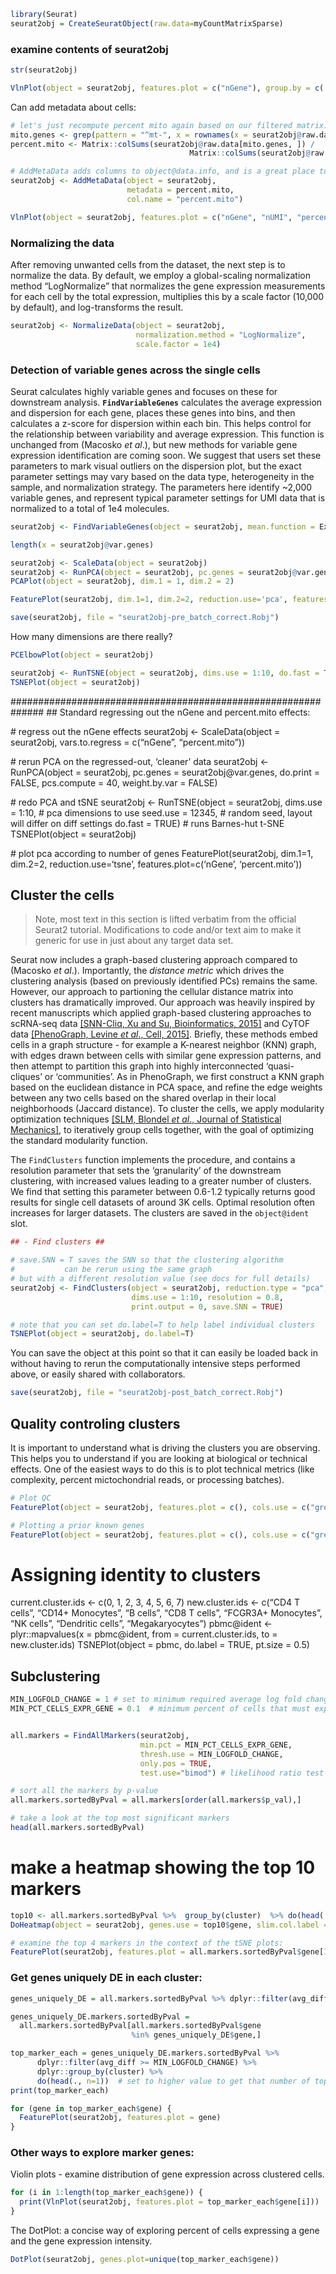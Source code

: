 ```r
library(Seurat)
seurat2obj = CreateSeuratObject(raw.data=myCountMatrixSparse)
```

###  examine contents of seurat2obj
```r
str(seurat2obj)
```

```r
VlnPlot(object = seurat2obj, features.plot = c("nGene"), group.by = c('orig.ident'))
```

Can add metadata about cells: 

```r
# let's just recompute percent mito again based on our filtered matrix:
mito.genes <- grep(pattern = "^mt-", x = rownames(x = seurat2obj@raw.data), ignore.case = TRUE, value = TRUE)
percent.mito <- Matrix::colSums(seurat2obj@raw.data[mito.genes, ]) /
                                        Matrix::colSums(seurat2obj@raw.data)

# AddMetaData adds columns to object@data.info, and is a great place to stash QC stats
seurat2obj <- AddMetaData(object = seurat2obj, 
                          metadata = percent.mito, 
                          col.name = "percent.mito")

VlnPlot(object = seurat2obj, features.plot = c("nGene", "nUMI", "percent.mito"), nCol = 3)
```

### Normalizing the data

After removing unwanted cells from the dataset, the next step is to normalize the data. By default, we employ a global-scaling normalization method "LogNormalize" that normalizes the gene expression measurements for each cell by the total expression, multiplies this by a scale factor (10,000 by default), and log-transforms the result. 


```r
seurat2obj <- NormalizeData(object = seurat2obj, 
                            normalization.method = "LogNormalize", 
                            scale.factor = 1e4)
```

### Detection of variable genes across the single cells

Seurat calculates highly variable genes and focuses on these for downstream analysis. **`FindVariableGenes`** calculates the average expression and dispersion for each gene, places these genes into bins, and then calculates a z-score for dispersion within each bin. This helps control for the relationship between variability and average expression. This function is unchanged from (Macosko *et al*.), but new methods for variable gene expression identification are coming soon. We suggest that users set these parameters to mark visual outliers on the dispersion plot, but the exact parameter settings may vary based on the data type, heterogeneity in the sample, and normalization strategy. The parameters here identify ~2,000 variable genes, and represent typical parameter settings for UMI data that is normalized to a total of 1e4 molecules.

```r
seurat2obj <- FindVariableGenes(object = seurat2obj, mean.function = ExpMean, dispersion.function = LogVMR, x.low.cutoff = 0.2, x.high.cutoff = 8, y.cutoff = 1.0, num.bin=20)  # if this fails, experiment with the num.bin setting
```

```r
length(x = seurat2obj@var.genes)
```

```r
seurat2obj <- ScaleData(object = seurat2obj)
seurat2obj <- RunPCA(object = seurat2obj, pc.genes = seurat2obj@var.genes, do.print = TRUE, pcs.print = 1:2, genes.print = 5, pcs.compute = 40, maxit = 500, weight.by.var = FALSE)
PCAPlot(object = seurat2obj, dim.1 = 1, dim.2 = 2)
```

```r
FeaturePlot(seurat2obj, dim.1=1, dim.2=2, reduction.use='pca', features.plot=c('nGene'))
```

```r
save(seurat2obj, file = "seurat2obj-pre_batch_correct.Robj")
```

How many dimensions are there really?

```r
PCElbowPlot(object = seurat2obj)
```

```r
seurat2obj <- RunTSNE(object = seurat2obj, dims.use = 1:10, do.fast = TRUE)
TSNEPlot(object = seurat2obj)
```

  ##############################################################
  ## Standard regressing out the nGene and percent.mito effects:
  
  # regress out the nGene effects
  seurat2obj <- ScaleData(object = seurat2obj, vars.to.regress = c("nGene", "percent.mito"))
  
  # rerun PCA on the regressed-out, 'cleaner' data
  seurat2obj <- RunPCA(object = seurat2obj, pc.genes = seurat2obj@var.genes, 
                       do.print = FALSE, pcs.compute = 40, weight.by.var = FALSE)
  
  # redo PCA and tSNE
  seurat2obj <- RunTSNE(object = seurat2obj, 
                        dims.use = 1:10, # pca dimensions to use
                        seed.use = 12345, # random seed, layout will differ on diff settings
                        do.fast = TRUE) # runs Barnes-hut t-SNE
  TSNEPlot(object = seurat2obj)
  
  # plot pca according to number of genes
  FeaturePlot(seurat2obj, dim.1=1, dim.2=2, reduction.use='tsne', 
              features.plot=c('nGene', 'percent.mito'))

## Cluster the cells

>Note, most text in this section is lifted verbatim from the official Seurat2 tutorial. Modifications to code and/or text aim to make it generic for use in just about any target data set.

Seurat now includes a graph-based clustering approach compared to (Macosko *et al*.). Importantly, the *distance metric* which drives the clustering analysis (based on previously identified PCs) remains the same. However, our approach to partioning the cellular distance matrix into clusters has dramatically improved. Our approach was heavily inspired by recent manuscripts which applied graph-based clustering approaches to scRNA-seq data [[SNN-Cliq, Xu and Su, Bioinformatics, 2015]](http://bioinformatics.oxfordjournals.org/content/early/2015/02/10/bioinformatics.btv088.abstract) and CyTOF data [[PhenoGraph, Levine *et al*., Cell, 2015]](http://www.ncbi.nlm.nih.gov/pubmed/26095251). Briefly, these methods embed cells in a graph structure - for example a K-nearest neighbor (KNN) graph, with edges drawn between cells with similar gene expression patterns, and then attempt to partition this graph into highly interconnected 'quasi-cliques' or 'communities'. As in PhenoGraph, we first construct a KNN graph based on the euclidean distance in PCA space, and refine the edge weights between any two cells based on the shared overlap in their local neighborhoods (Jaccard distance). To cluster the cells, we apply modularity optimization techniques [[SLM, Blondel *et al*., Journal of Statistical Mechanics]](http://dx.doi.org/10.1088/1742-5468/2008/10/P10008), to iteratively group cells together, with the goal of optimizing the standard modularity function.

The `FindClusters` function implements the procedure, and contains a resolution parameter that sets the 'granularity' of the downstream clustering, with increased values leading to a greater number of clusters. We find that setting this parameter between 0.6-1.2 typically returns good results for single cell datasets of around 3K cells. Optimal resolution often increases for larger datasets. The clusters are saved in the `object@ident` slot.

```r
## - Find clusters ##

# save.SNN = T saves the SNN so that the clustering algorithm 
#           can be rerun using the same graph
# but with a different resolution value (see docs for full details)
seurat2obj <- FindClusters(object = seurat2obj, reduction.type = "pca", 
                           dims.use = 1:10, resolution = 0.8, 
                           print.output = 0, save.SNN = TRUE)

# note that you can set do.label=T to help label individual clusters
TSNEPlot(object = seurat2obj, do.label=T)
```

You can save the object at this point so that it can easily be loaded back in without having to rerun the computationally intensive steps performed above, or easily shared with collaborators.
```r
save(seurat2obj, file = "seurat2obj-post_batch_correct.Robj")
```

## Quality controling clusters

It is important to understand what is driving the clusters you are observing. This helps you to understand if you are looking at biological or technical effects. One of the easiest ways to do this is to plot technical metrics (like complexity, percent mictochondrial reads, or processing batches).

```r
# Plot QC
FeaturePlot(object = seurat2obj, features.plot = c(), cols.use = c("grey", "blue"), reduction.use = "tsne")
```

```r
# Plotting a prior known genes
FeaturePlot(object = seurat2obj, features.plot = c(), cols.use = c("grey", "blue"), reduction.use = "tsne")
```

# Assigning identity to clusters
current.cluster.ids <- c(0, 1, 2, 3, 4, 5, 6, 7)
new.cluster.ids <- c("CD4 T cells", "CD14+ Monocytes", "B cells", "CD8 T cells", 
    "FCGR3A+ Monocytes", "NK cells", "Dendritic cells", "Megakaryocytes")
pbmc@ident <- plyr::mapvalues(x = pbmc@ident, from = current.cluster.ids, to = new.cluster.ids)
TSNEPlot(object = pbmc, do.label = TRUE, pt.size = 0.5)

## Subclustering

```r
MIN_LOGFOLD_CHANGE = 1 # set to minimum required average log fold change in gene expression.
MIN_PCT_CELLS_EXPR_GENE = 0.1  # minimum percent of cells that must express gene in either clstr.


all.markers = FindAllMarkers(seurat2obj,
                             min.pct = MIN_PCT_CELLS_EXPR_GENE,
                             thresh.use = MIN_LOGFOLD_CHANGE,
                             only.pos = TRUE,
                             test.use="bimod") # likelihood ratio test
```

```r
# sort all the markers by p-value
all.markers.sortedByPval = all.markers[order(all.markers$p_val),]

# take a look at the top most significant markers
head(all.markers.sortedByPval)
```

# make a heatmap showing the top 10 markers

```r
top10 <- all.markers.sortedByPval %>%  group_by(cluster)  %>% do(head(., n=10))
DoHeatmap(object = seurat2obj, genes.use = top10$gene, slim.col.label = TRUE, remove.key = TRUE)
```

```r
# examine the top 4 markers in the context of the tSNE plots:
FeaturePlot(seurat2obj, features.plot = all.markers.sortedByPval$gene[1:4])
```
### Get genes uniquely DE in each cluster:
```r
genes_uniquely_DE = all.markers.sortedByPval %>% dplyr::filter(avg_diff > MIN_LOGFOLD_CHANGE) %>% group_by(gene) %>%  summarize(n=n()) %>%  filter(n==1)

genes_uniquely_DE.markers.sortedByPval =
  all.markers.sortedByPval[all.markers.sortedByPval$gene
                           %in% genes_uniquely_DE$gene,]

top_marker_each = genes_uniquely_DE.markers.sortedByPval %>%
      dplyr::filter(avg_diff >= MIN_LOGFOLD_CHANGE) %>%
      dplyr::group_by(cluster) %>%
      do(head(., n=1))  # set to higher value to get that number of top markers each clst.
print(top_marker_each)
```
```r
for (gene in top_marker_each$gene) {
  FeaturePlot(seurat2obj, features.plot = gene)
}

```

### Other ways to explore marker genes:
Violin plots - examine distribution of gene expression across clustered cells.

```r
for (i in 1:length(top_marker_each$gene)) {
  print(VlnPlot(seurat2obj, features.plot = top_marker_each$gene[i]))
}
```

The DotPlot: a concise way of exploring percent of cells expressing a gene and the gene expression intensity.

```r
DotPlot(seurat2obj, genes.plot=unique(top_marker_each$gene))
```
